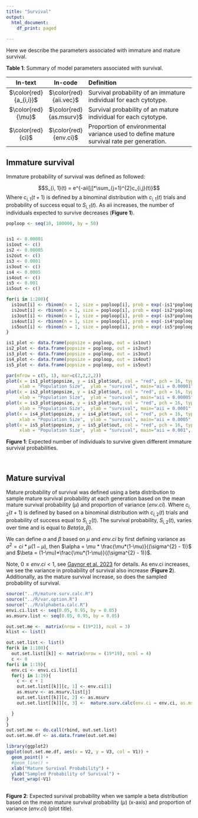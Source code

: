 ```yaml
---
title: "Survival"
output:
  html_document:
    df_print: paged
 
---
```


Here we describe the parameters associated with immature and mature survival.

**Table 1**: Summary of model parameters associated with survival.


| In-text | In-code |    Definition        | 
|:--------:|:--------:|:-------------------------------------|
|$\color{red}{a_{i,i}}$ |$\color{red}{aii.vec}$ | Survival probability of an immature individual for each cytotype.  	|
|$\color{red}{\mu}$ | $\color{red}{as.msurv}$	| Survival probability of an mature individual for each cytotype. 	|
|$\color{red}{ci}$| $\color{red}{env.ci}$		| Proportion of environmental variance used to define mature survival rate per generation.|
                                                                

## Immature survival  

Immature probability of survival was defined as followed:
     
$$S_{i, 1}(t) = e^{-aii[j]*\sum_{j=1}^{2}c_{i,j}(t)}$$
Where $c_{i, 1}(t + 1)$ is defined by a binominal distribution with $c_{i,1}(t)$ trials and probability of success equal to $S_{i,1}(t)$. As aii increases, the number of individuals expected to survive decreases (**Figure 1**).   


```r
poploop <- seq(10, 100000, by = 50)


is1 <- 0.00001
is1out <- c()
is2 <- 0.00005
is2out <- c()
is3 <- 0.0001
is3out <- c()
is4 <- 0.0005
is4out <- c()
is5 <- 0.001
is5out <- c()

for(i in 1:200){
  is1out[i] <- rbinom(n = 1, size = poploop[i], prob = exp(-is1*poploop[i]))
  is2out[i] <- rbinom(n = 1, size = poploop[i], prob = exp(-is2*poploop[i]))
  is3out[i] <- rbinom(n = 1, size = poploop[i], prob = exp(-is3*poploop[i]))
  is4out[i] <- rbinom(n = 1, size = poploop[i], prob = exp(-is4*poploop[i]))
  is5out[i] <- rbinom(n = 1, size = poploop[i], prob = exp(-is5*poploop[i]))
}

is1_plot <- data.frame(popsize = poploop, out = is1out)
is2_plot <- data.frame(popsize = poploop, out = is2out)
is3_plot <- data.frame(popsize = poploop, out = is3out)
is4_plot <- data.frame(popsize = poploop, out = is4out)
is5_plot <- data.frame(popsize = poploop, out = is5out)

par(mfrow = c(5, 1), mar=c(2,2,2,2))
plot(x = is1_plot$popsize, y = is1_plot$out, col = "red", pch = 16, type = "b",
     xlab = "Population Size",  ylab = "survival", main="aii = 0.00001", xlim = c(0, 100050), ylim = c(0, 10000))
plot(x = is2_plot$popsize, y = is2_plot$out, col = "red", pch = 16, type = "b",
     xlab = "Population Size",  ylab = "survival", main="aii = 0.00005", xlim = c(0, 100050), ylim = c(0, 10000))
plot(x = is3_plot$popsize, y = is3_plot$out, col = "red", pch = 16, type = "b",
     xlab = "Population Size",  ylab = "survival", main="aii = 0.0001", xlim = c(0, 100050), ylim = c(0, 10000))
plot(x = is4_plot$popsize, y = is4_plot$out, col = "red", pch = 16, type = "b",
     xlab = "Population Size",  ylab = "survival", main="aii = 0.0005", xlim = c(0, 100050), ylim = c(0, 10000))
plot(x = is5_plot$popsize, y = is5_plot$out, col = "red", pch = 16, type = "b",
     xlab = "Population Size",  ylab = "survival", main="aii = 0.001", xlim = c(0, 100050), ylim = c(0, 10000))


```
**Figure 1**: Expected number of individuals to survive given different immature survival probabilities.

<br>

## Mature survival   
Mature probability of survival was defined using a beta distribution to sample mature survival probability at each generation based on the mean mature survival probability ($\mu$) and  proportion of variance ($env.ci$). Where $c_{i, 2}(t + 1)$ is defined by based on a binominal distribution with $c_{i,2}(t)$ trials and probability of success equal to $S_{i,2}(t)$. The survival probability, $S_{i,2}(t)$, varies over time and is equal to $Beta(\alpha, \beta)$. 

We can define $\alpha$ and $\beta$ based on $\mu$ and $env.ci$ by first defining variance as $\sigma^{2} = ci*\mu(1-\mu)$, then $\alpha = \mu * \frac{\mu*(1-\mu)}{(\sigma^{2} - 1)}$ and $\beta = (1-\mu)*\frac{\mu*(1-\mu)}{(\sigma^{2} - 1)}$. 

Note,  $0 \le env.ci < 1$, see [Gaynor et al. 2023](https://doi.org/10.1101/2023.03.29.534764) for details. As env.ci increases, we see the variance in probability of survival also increase (**Figure 2**). Additionally, as the mature survival increase, so does the sampled probability of survival.
  

```r
source("../R/mature.surv.calc.R")
source("../R/var.option.R")
source("../R/alphabeta.calc.R")
envi.ci.list <- seq(0.05, 0.95, by = 0.05) 
as.msurv.list <- seq(0.05, 0.95, by = 0.05)

out.set.me <-  matrix(nrow = (19*21), ncol = 3)
klist <- list()

out.set.list <- list()
for(k in 1:100){
  out.set.list[[k]] <- matrix(nrow = (19*19), ncol = 4)
  c <- 0
for(i in 1:19){
  env.ci <- envi.ci.list[i]
  for(j in 1:19){
    c <- c + 1
    out.set.list[[k]][c, 1] <- env.ci[1]
    as.msurv <- as.msurv.list[j]
    out.set.list[[k]][c, 2] <- as.msurv
    out.set.list[[k]][c, 3] <-  mature.surv.calc(env.ci = env.ci, as.msurv = as.msurv)

  }
}
}
out.set.me <- do.call(rbind, out.set.list)
out.set.me.df <- as.data.frame(out.set.me)

library(ggplot2)
ggplot(out.set.me.df, aes(x = V2, y = V3, col = V1)) +
  geom_point() +
  #geom_line() +
  xlab("Mature Survival Probability") +
  ylab("Sampled Probability of Survival") +
  facet_wrap(~V1)
  

```
**Figure 2**: Expected survival probability when we sample a beta distribution based on the mean mature survival probability ($\mu$) (x-axis) and  proportion of variance ($env.ci$) (plot title).


